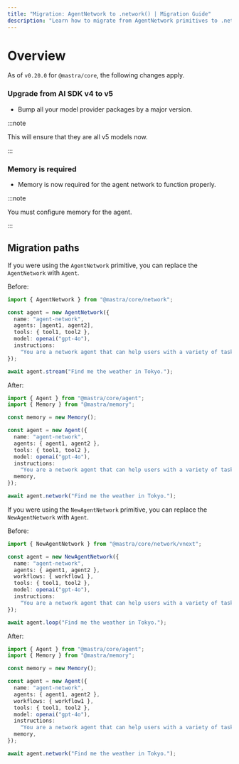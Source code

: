```yaml
---
title: "Migration: AgentNetwork to .network() | Migration Guide"
description: "Learn how to migrate from AgentNetwork primitives to .network() in Mastra."
---
```


# Overview

As of `v0.20.0` for `@mastra/core`, the following changes apply.

### Upgrade from AI SDK v4 to v5

- Bump all your model provider packages by a major version.

:::note

This will ensure that they are all v5 models now.

:::

### Memory is required

- Memory is now required for the agent network to function properly.

:::note

You must configure memory for the agent.

:::

## Migration paths

If you were using the `AgentNetwork` primitive, you can replace the `AgentNetwork` with `Agent`.

Before:

```typescript
import { AgentNetwork } from "@mastra/core/network";

const agent = new AgentNetwork({
  name: "agent-network",
  agents: [agent1, agent2],
  tools: { tool1, tool2 },
  model: openai("gpt-4o"),
  instructions:
    "You are a network agent that can help users with a variety of tasks.",
});

await agent.stream("Find me the weather in Tokyo.");
```

After:

```typescript
import { Agent } from "@mastra/core/agent";
import { Memory } from "@mastra/memory";

const memory = new Memory();

const agent = new Agent({
  name: "agent-network",
  agents: { agent1, agent2 },
  tools: { tool1, tool2 },
  model: openai("gpt-4o"),
  instructions:
    "You are a network agent that can help users with a variety of tasks.",
  memory,
});

await agent.network("Find me the weather in Tokyo.");
```

If you were using the `NewAgentNetwork` primitive, you can replace the `NewAgentNetwork` with `Agent`.

Before:

```typescript
import { NewAgentNetwork } from "@mastra/core/network/vnext";

const agent = new NewAgentNetwork({
  name: "agent-network",
  agents: { agent1, agent2 },
  workflows: { workflow1 },
  tools: { tool1, tool2 },
  model: openai("gpt-4o"),
  instructions:
    "You are a network agent that can help users with a variety of tasks.",
});

await agent.loop("Find me the weather in Tokyo.");
```

After:

```typescript
import { Agent } from "@mastra/core/agent";
import { Memory } from "@mastra/memory";

const memory = new Memory();

const agent = new Agent({
  name: "agent-network",
  agents: { agent1, agent2 },
  workflows: { workflow1 },
  tools: { tool1, tool2 },
  model: openai("gpt-4o"),
  instructions:
    "You are a network agent that can help users with a variety of tasks.",
  memory,
});

await agent.network("Find me the weather in Tokyo.");
```
